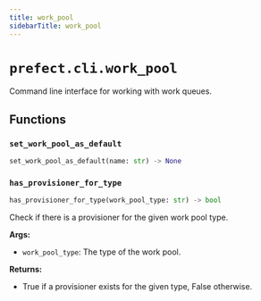 ```yaml
---
title: work_pool
sidebarTitle: work_pool
---
```


# `prefect.cli.work_pool`



Command line interface for working with work queues.


## Functions

### `set_work_pool_as_default` <sup><a href="https://github.com/prefecthq/prefect/blob/main/src/prefect/cli/work_pool.py#L54" target="_blank"><Icon icon="github" size="14" /></a></sup>

```python
set_work_pool_as_default(name: str) -> None
```

### `has_provisioner_for_type` <sup><a href="https://github.com/prefecthq/prefect/blob/main/src/prefect/cli/work_pool.py#L68" target="_blank"><Icon icon="github" size="14" /></a></sup>

```python
has_provisioner_for_type(work_pool_type: str) -> bool
```


Check if there is a provisioner for the given work pool type.

**Args:**
- `work_pool_type`: The type of the work pool.

**Returns:**
- True if a provisioner exists for the given type, False otherwise.

